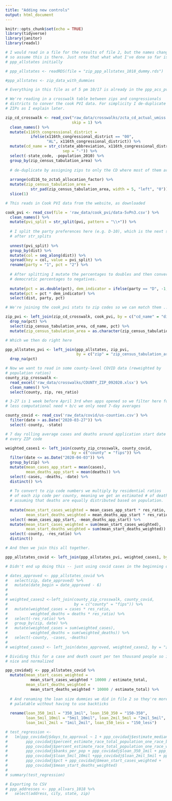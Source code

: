 ```yaml
---
title: "Adding new controls"
output: html_document
---
```


```r
knitr::opts_chunk$set(echo = TRUE)
library(tidyverse)
library(janitor)
library(readxl)

# I would read in a file for the results of file 2, but the names changed
# so assume this is there. Just note that what what I've done so far is called
# ppp_allstates initially

# ppp_allstates <- readRDS(file = "zip_ppp_allstates_1018_dummy.rds")

#ppp_allstates <- zip_data_with_dummies

# Everything in this file as of 5 pm 10/17 is already in the ppp_acs_pvi_covid rds file
```

```r

# We're reading in a crosswalk table between zips and congressionals
# districts to conver the cook PVI data. For simplicity I de-duplicate
# ZIPs as I explain later.

zip_cd_crosswalk <- read_csv("raw_data/crosswalks/zcta_cd_actual_umiss.csv", 
                             skip = 1) %>%
  clean_names() %>%
  mutate(x116th_congressional_district = 
           ifelse(x116th_congressional_district == "00",
                  "AL", x116th_congressional_district)) %>%
  mutate(cd_name = str_c(state_abbreviation, x116th_congressional_district, 
                         sep = "-")) %>%
  select(-state_code, -population_2010) %>%
  group_by(zip_census_tabulation_area) %>%
  
  # de-duplicate by assigning zips to only the CD where most of them are in
  
  arrange(cd116_to_zcta5_allocation_factor) %>%
  mutate(zip_census_tabulation_area = 
           str_pad(zip_census_tabulation_area, width = 5, "left", "0")) %>%
  slice(1)
```



```r
# This reads in Cook PVI data from the website, as downloaded

cook_pvi <- read_csv(file = 'raw_data/cook_pvi/data-5vPn3.csv') %>%
  clean_names() %>%
  mutate(pvi_split = str_split(pvi, pattern = "\\+")) %>%
  
  # I split the party preferences here (e.g. D-10), which is the next sequence
  # after str_splits
  
  unnest(pvi_split) %>%
  group_by(dist) %>%
  mutate(col = seq_along(dist)) %>%
  spread(key = col, value = pvi_split) %>%
  rename(party = "1", pct = "2") %>%
  
  # After splitting I mutate the percentages to doubles and then convert
  # democratic percentages to negatives.
  
  mutate(pct = as.double(pct), dem_indicator = ifelse(party == "D", -1, 1)) %>%
  mutate(pct = pct * dem_indicator) %>%
  select(dist, party, pct)
```


```r

# We're joining the cook_pvi stats to zip codes so we can match them ...

zip_pvi <- left_join(zip_cd_crosswalk, cook_pvi, by = c("cd_name" = "dist")) %>%
  drop_na(pct) %>%
  select(zip_census_tabulation_area, cd_name, pct) %>%
  mutate(zip_census_tabulation_area = as.character(zip_census_tabulation_area))
```


```r

# Which we then do right here 

ppp_allstates_pvi <- left_join(ppp_allstates, zip_pvi, 
                               by = c("zip" = "zip_census_tabulation_area")) %>%
  drop_na(pct)
```


```r

# Now we want to read in some county-level COVID data (reweighted by 
# population ratios)
county_zip_crosswalk <- 
  read_excel('raw_data/crosswalks/COUNTY_ZIP_092020.xlsx') %>%
  clean_names() %>%
  select(county, zip, res_ratio)

# 3-27 is 1 week before April 3rd when apps opened so we filter here for
# less computational need + b/c we only need 7-day averages

county_covid <- read_csv('raw_data/covid/us-counties.csv') %>%
  filter(date > as.Date("2020-03-27")) %>%
  select(-county, -state)
```


```r
# 7 day rolling average cases and deaths around application start date for
# every ZIP code

weighted_cases1 <- left_join(county_zip_crosswalk, county_covid, 
                             by = c("county" = "fips")) %>%
  filter(date <= as.Date("2020-04-03")) %>%
  group_by(zip) %>%
  mutate(mean_cases_app_start = mean(cases), 
         mean_deaths_app_start = mean(deaths)) %>%
  select(-cases, -deaths, -date) %>%
  distinct() %>%
  
  # To convert to zip code numbers we multiply by residential ratios
  # of each zip code per county, meaning we get an estimated # of deaths
  # assuming that deaths are equally distributed based on population.
  
  mutate(mean_start_cases_weighted = mean_cases_app_start * res_ratio,
         mean_start_deaths_weighted = mean_deaths_app_start * res_ratio) %>%
  select(-mean_cases_app_start, -mean_deaths_app_start) %>%
  mutate(mean_start_cases_weighted = sum(mean_start_cases_weighted),
         mean_start_deaths_weighted = sum(mean_start_deaths_weighted)) %>%
  select(-county, -res_ratio) %>%
  distinct()

```


```r
# And then we join this all together.

ppp_allstates_covid <- left_join(ppp_allstates_pvi, weighted_cases1, by = "zip")
```


```r
# Didn't end up doing this -- just using covid cases in the beginning of April -- this is wayyy too computationally intensive. This is actually done better in latest_covid_cases.rmd

# dates_approved <- ppp_allstates_covid %>%
#   select(zip, date_approved) %>%
#   mutate(date_begin = date_approved - 6)
# 
# 
# weighted_cases2 <-left_join(county_zip_crosswalk, county_covid, 
#                             by = c("county" = "fips")) %>%
#   mutate(weighted_cases = cases * res_ratio, 
#          weighted_deaths = deaths * res_ratio) %>%
#   select(-res_ratio) %>%
#   group_by(zip, date) %>%
#   mutate(weighted_cases = sum(weighted_cases), 
#          weighted_deaths = sum(weighted_deaths)) %>% 
#   select(-county, -cases, -deaths)
# 
# weighted_cases3 <- left_join(dates_approved, weighted_cases2, by = "zip")
```


```r
# Dividing this for a case and death count per ten thousand people so it's
# nice and normalized

ppp_covidadj <- ppp_allstates_covid %>%
  mutate(mean_start_cases_weighted = 
           mean_start_cases_weighted * 10000 / estimate_total,
         mean_start_deaths_weighted = 
           mean_start_deaths_weighted * 10000 / estimate_total) %>%
  
  # And renaming the loan size dummies we did in file 2 so they're more
  # palatable without having to use backticks
  
  rename(loan_350_1mil = "350_1mil", loan_150_350 = "150-350",
         loan_5mil_10mil = "5mil_10mil", loan_2mil_5mil = "2mil_5mil",
         loan_1mil_2mil = "1mil_2mil", loan_150_less = "150_less")
```


```r
# test_regression <-
#   lm(ppp_covidadj$days_to_approval ~ 1 + ppp_covidadj$estimate_median_income_dollars_families_families +
#        ppp_covidadj$percent_estimate_race_total_population_one_race_black_or_african_american +
#        ppp_covidadj$percent_estimate_race_total_population_one_race_white + ppp_covidadj$high_school_pct +
#        ppp_covidadj$banks_per_pop + ppp_covidadj$loan_350_1mil + ppp_covidadj$loan_150_350 + 
#        ppp_covidadj$loan_5mil_10mil +ppp_covidadj$loan_2mil_5mil + ppp_covidadj$loan_1mil_2mil +
#        ppp_covidadj$pct + ppp_covidadj$mean_start_cases_weighted + 
#        ppp_covidadj$mean_start_deaths_weighted)
# 
# summary(test_regression)
```

```r
# Exporting to CSV
# ppp_addresses <- ppp_allvars_1018 %>%
#   select(address, city, state, zip)
```

